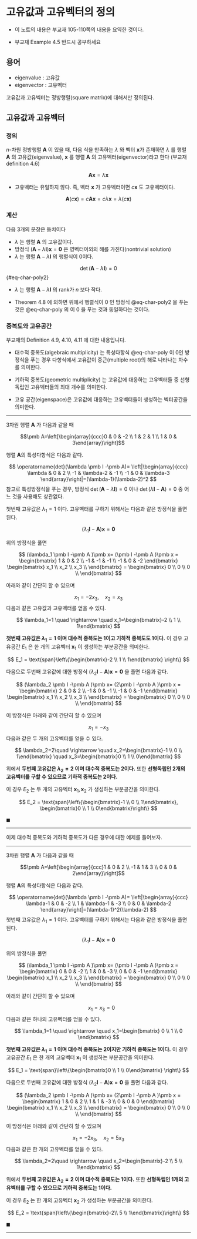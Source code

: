 # 고유값과 고유벡터의 정의 {#eigen-01}

::: callout-note

- 이 노트의 내용은 부교재 105-110쪽의 내용을 요약한 것이다.

- 부교재 Example 4.5 반드시 공부하세요
:::

## 용어

-   eigenvalue : 고유값
-   eigenvector : 고유벡터

::: callout-caution
고유값과 고유벡터는 정방행렬(square matrix)에 대해서만 정의된다.
:::

## 고유값과 고유벡터

### 정의

$n$-차원 정방행렬 $\pmb A$ 이 있을 때, 다음 식을 만족하는 $\lambda$ 와 벡터 $\pmb x$가 존재하면 $\lambda$ 를 행렬 $\pmb A$ 의 고유값(eigenvalue), $\pmb x$ 를 행렬 $\pmb A$ 의 고유벡터(eigenvector)라고 한다 (부교재 definition 4.6)

$$ \pmb A \pmb x = \lambda \pmb x $$

-   고유벡터는 유일하지 않다. 즉, 벡터 $\pmb x$ 가 고유벡터이면 $c \pmb x$ 도 고유벡터이다.

$$ \pmb A (c \pmb x) = c \pmb A \pmb x = c \lambda \pmb x = \lambda (c \pmb x) $$

### 계산

다음 3개의 문장은 동치이다

-   $\lambda$ 는 행렬 $\pmb A$ 의 고유값이다.
-   방정식 $(\pmb A - \lambda \pmb I)\pmb x = \pmb 0$ 은 영벡터이외의 해를 가진다(nontrivial solution)
-   $\lambda$ 는 행렬 $\pmb A - \lambda \pmb I$ 의 행렬식이 0이다.

$$ \operatorname{det}(\pmb A - \lambda \pmb I) = 0 $$ {#eq-char-poly2}

-   $\lambda$ 는 행렬 $\pmb A - \lambda \pmb I$ 의 rank가 $n$ 보다 작다.

-   Theorem 4.8 에 의하면 위에서 행렬식이 0 인 방정식 @eq-char-poly2 을 푸는 것은 @eq-char-poly 의 이 0 을 푸는 것과 동일하다는 것이다.

### 중복도와 고유공간

부교재의 Definition 4.9, 4.10, 4.11 에 대한 내용입니다.

- 대수적 중복도(algebraic multiplicity) 는 특성다항식 @eq-char-poly 이 0인 방정식을 푸는 경우 다항식에서 고유값이 중근(multiple root)의 해로 나타나는 차수를 의미한다.

-  기하적 중복도(geometric multiplicity) 는 고유값에 대응하는 고유벡터들 중 선형독립인 고유벡터들의 최대 개수를 의미한다.

- 고유 공간(eigenspace)은 고유값에 대응하는 고유벡터들이 생성하는 벡터공간을 의미한다.

---

::: {#exr-Example-20-1}


3차원 행렬 $\pmb A$ 가 다음과 같을 때

$$\pmb A=\left[\begin{array}{ccc}0 & 0 & -2 \\ 1 & 2 & 1 \\ 1 & 0 & 3\end{array}\right]$$

행렬 $\pmb A$의 특성다항식은 다음과 같다.

$$
\operatorname{det}(\lambda \pmb I -\pmb A)= 
\left|\begin{array}{ccc}
\lambda & 0 & 2 \\
-1 & \lambda-2 & -1 \\
-1 & 0 & \lambda-3
\end{array}\right|=(\lambda-1)(\lambda-2)^2
$$
참고로 특성방정식을 푸는 경우, 방정식  $\operatorname{det}(\pmb A - \lambda \pmb I)=0$
이나 $\operatorname{det}(\lambda \pmb I -\pmb A)= 0$ 중 어느 것을 사용해도 상관없다.

첫번째 고유값은 $\lambda_1=1$ 이다. 고유벡터를 구하기 위해서는 다음과 같은  방정식을 풀면 된다.  

$$ (\lambda_1 \pmb I -\pmb A )\pmb x = \pmb 0  $$ 

위의 방정식을 풀면 


$$
(\lambda_1 \pmb I -\pmb A )\pmb x= (\pmb I -\pmb A )\pmb x
=
\begin{bmatrix}
1 & 0 & 2 \\
-1 & -1 & -1 \\
-1 & 0 & -2
\end{bmatrix}
\begin{bmatrix}
x_1 \\
x_2 \\
x_3 \\
\end{bmatrix}
=
\begin{bmatrix}
0 \\
0 \\
0 \\
\end{bmatrix}
$$

아래와 같이 간단히 할 수 있으며 

$$ x_1 = -2x_3, \quad x_2 = x_3 $$
다음과 같은 고유값과 고유벡터를 얻을 수 있다.

$$ \lambda_1=1 \quad \rightarrow \quad  x_1=\begin{bmatrix}-2 \\ 1 \\ 1\end{bmatrix} $$

**첫번째 고유값은 $\lambda_1=1$ 이며  대수적 중복도는 1이고 기하적 중복도도 1이다.** 이 경우 고유공간 $E_1$ 은 한 개의 고유벡터 $\pmb x_1$ 이 생성하는 부분공간을 의미한다.

$$
E_1 = \text{span}\left\{\begin{bmatrix}-2 \\ 1 \\ 1\end{bmatrix} \right\}
$$


다음으로  두번째 고유값에 대한  방정식 $(\lambda_2 \pmb I -\pmb A )\pmb x = \pmb 0$ 을 풀면 다음과 같다.

$$
(\lambda_2 \pmb I -\pmb A )\pmb x= (2\pmb I -\pmb A )\pmb x =
\begin{bmatrix}
2 & 0 & 2 \\
-1 & 0 & -1 \\
-1 & 0 & -1
\end{bmatrix}
\begin{bmatrix}
x_1 \\
x_2 \\
x_3 \\
\end{bmatrix}
=
\begin{bmatrix}
0 \\
0 \\
0 \\
\end{bmatrix}
$$

이 방정식은 아래와 같이 간단히 할 수 있으며 

$$ x_1 = -x_3 $$
다음과 같은 두 개의 고유벡터를 얻을 수 있다.

$$ 
\lambda_2=2\quad \rightarrow \quad  x_2=\begin{bmatrix}-1 \\ 0 \\ 1\end{bmatrix} 
\quad x_3=\begin{bmatrix}0 \\ 1 \\ 0\end{bmatrix} 
$$

위에서 **두번째 고유값은 $\lambda_2=2$ 이며  대수적 중복도는 2이다.** 또한 **선형독립인 2개의 고유벡터를 구할 수 있으므로 기하적 중복도는 2이다.** 

이 경우 $E_2$ 는 두 개의 고유벡터 $\pmb x_1, \pmb x_2$ 가 생성하는 부분공간을 의미한다.

$$
E_2 = \text{span}\left\{\begin{bmatrix}-1 \\ 0 \\ 1\end{bmatrix}, \begin{bmatrix}0 \\ 1 \\ 0\end{bmatrix}\right\}
$$

$\blacksquare$

::: 

---


이제 대수적 중복도와 기하적 중복도가 다른 경우에 대한  예제를 들어보자. 

---

::: {#exr-Example-20-2}


3차원 행렬 $\pmb A$ 가 다음과 같을 때

$$\pmb A=\left[\begin{array}{ccc}1 & 0 & 2 \\ -1 & 1 & 3 \\ 0 & 0 & 2\end{array}\right]$$

행렬 $\pmb A$의 특성다항식은 다음과 같다.

$$
\operatorname{det}(\lambda \pmb I -\pmb A)= 
\left|\begin{array}{ccc}
\lambda-1 & 0 & -2 \\
1 & \lambda-1 & -3  \\
0 & 0 & \lambda-2
\end{array}\right|=(\lambda-1)^2(\lambda-2)
$$
첫번째 고유값은 $\lambda_1=1$ 이다. 고유벡터를 구하기 위해서는 다음과 같은  방정식을 풀면 된다.  

$$ (\lambda_1 \pmb I -\pmb A )\pmb x = \pmb 0  $$ 

위의 방정식을 풀면 


$$
(\lambda_1 \pmb I -\pmb A )\pmb x= (\pmb I -\pmb A )\pmb x =
\begin{bmatrix}
0 & 0 & -2 \\
1 & 0 & -3 \\
0 & 0 & -1
\end{bmatrix}
\begin{bmatrix}
x_1 \\
x_2 \\
x_3 \\
\end{bmatrix}
=
\begin{bmatrix}
0 \\
0 \\
0 \\
\end{bmatrix}
$$

아래와 같이 간단히 할 수 있으며 

$$ \quad x_1 = x_3 =0 $$
다음과 같은 하나의 고유벡터를 얻을 수 있다.

$$ \lambda_1=1 \quad \rightarrow \quad  x_1=\begin{bmatrix} 0 \\ 1 \\ 0 \end{bmatrix} $$

**첫번째 고유값은 $\lambda_1=1$ 이며  대수적 중복도는 2이지만  기하적 중복도는 1이다.** 이 경우 고유공간 $E_1$ 은 한 개의 고유벡터 $\pmb x_1$ 이 생성하는 부분공간을 의미한다.

$$
E_1 = \text{span}\left\{\begin{bmatrix}0 \\ 1 \\ 0\end{bmatrix} \right\}
$$


다음으로  두번째 고유값에 대한  방정식 $(\lambda_2 \pmb I -\pmb A )\pmb x = \pmb 0$ 을 풀면 다음과 같다.

$$
(\lambda_2 \pmb I -\pmb A )\pmb x= (2\pmb I -\pmb A )\pmb x = 
\begin{bmatrix}
1 & 0 & 2 \\
1 & 1 & -3 \\
0 & 0 & 0
\end{bmatrix}
\begin{bmatrix}
x_1 \\
x_2 \\
x_3 \\
\end{bmatrix}
=
\begin{bmatrix}
0 \\
0 \\
0 \\
\end{bmatrix}
$$

이 방정식은 아래와 같이 간단히 할 수 있으며 

$$ x_1 = -2x_3, \quad x_2=5x_3  $$
다음과 같은 한 개의 고유벡터를 얻을 수 있다.

$$ 
\lambda_2=2\quad \rightarrow \quad  x_2=\begin{bmatrix}-2 \\ 5 \\ 1\end{bmatrix} 
$$

위에서  **두번째 고유값은 $\lambda_2=2$ 이며  대수적 중복도는 1이다.** 또한 **선형독립인 1개의 고유벡터를 구할 수 있으므로 기하적 중복도는 1이다.** 

이 경우 $E_2$ 는 한 개의 고유벡터 $\pmb x_2$ 가 생성하는 부분공간을 의미한다.

$$
E_2 = \text{span}\left\{\begin{bmatrix}-2\\ 5 \\ 1\end{bmatrix}\right\}
$$

$\blacksquare$

::: 

---